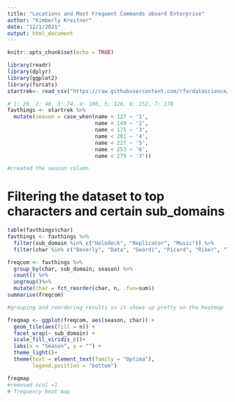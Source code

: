 ```yaml
---
title: "Locations and Most Frequent Commands aboard Enterprise"
author: "Kimberly Kreitner"
date: "12/1/2021"
output: html_document
---
```


```r
knitr::opts_chunk$set(echo = TRUE)
```

```r
library(readr)
library(dplyr)
library(ggplot2)
library(forcats)
startrek<- read_csv("https://raw.githubusercontent.com/rfordatascience/tidytuesday/master/data/2021/2021-08-17/computer.csv")

```


``` r
# 1: 26, 2: 48, 3: 74, 4: 100, 5: 126, 6: 152, 7: 178
favthings <- startrek %>%
  mutate(season = case_when(name < 127 ~ '1',
                            name < 149 ~ '2', 
                            name < 175 ~ '3',
                            name < 201 ~ '4',
                            name < 227 ~ '5',
                            name < 253 ~ '6',
                            name < 279 ~ '7'))

#created the season column  
```

# Filtering the dataset to top characters and certain sub_domains
``` r
table(favthings$char)
favthings <- favthings %>%
  filter(sub_domain %in% c("Holodeck", "Replicator", "Music")) %>%
  filter(char %in% c("Beverly", "Data", "Geordi", "Picard", "Riker", "Troi", "Worf"))

```


``` r
freqcom <- favthings %>%
  group_by(char, sub_domain, season) %>%
  count() %>%
  ungroup()%>%
  mutate(char = fct_reorder(char, n, .fun=sum))
summarise(freqcom)

#grouping and reordering results so it shows up pretty on the heatmap
```

``` r
freqmap <- ggplot(freqcom, aes(season, char)) +
  geom_tile(aes(fill = n)) +
  facet_wrap(~ sub_domain) +
  scale_fill_viridis_c()+
  labs(x = "Season", y = "") + 
  theme_light()+
  theme(text = element_text(family = "Optima"),
        legend.position = "bottom")

freqmap
#removed ncol =1 
# frequency heat map
```
